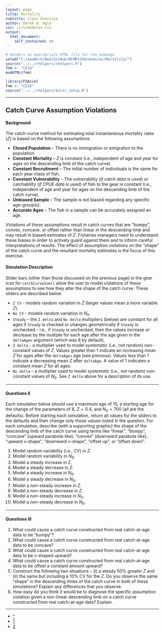 ```yaml
---
layout: page
title: Mortality
subtitle: Class Exercise
author: Derek H. Ogle
css: /css/modules.css
output:
  html_document:
    self_contained: no
---
```


```r
# Renders an appropriate HTML file for the webpage
setwd("C:/aaaWork/Web/GitHub/NCNRS349/modules/Mortality/")
source("../../rhelpers/rhelpers.R")
fnm <- "CE1b"
modHTML(fnm)
```

```r
library(FSAsim)
fnm <- "CE1b"
source("../../rhelpers/knitr_setup.R")
```

----

## Catch Curve Assumption Violations

#### Background

The catch-curve method for estimating total instantaneous mortality rates ($Z$) is based on the following assumptions:

* **Closed Population** -- There is no immigration or emigration to the population.
* **Constant Mortality** -- $Z$ is constant (i.e., independent of age and year for ages on the descending limb of the catch curve).
* **Constant Recruitment** -- The initial number of individuals is the same for each year-class of fish.
* **Constant Vulnerability** -- The vulnerability (*if catch data is used*) or catchability (*if CPUE data is used*) of fish to the gear is constant (i.e., independent of age and year for ages on the descending limb of the catch curve).
* **Unbiased Sample** -- The sample is not biased regarding any specific age-group(s).
* **Accurate Ages** -- The fish in a sample can be accurately assigned an age.

Violations of these assumptions result in catch curves that are "bumpy", convex, concave, or offset rather than linear in the descending limb and may result in biased estimates of $Z$.  Fisheries managers need to understand these biases in order to actively guard against them and to inform careful interpretations of results.  The effect of assumption violations on the "shape" of the catch curve and the resultant mortality estimates is the focus of this exercise.
  
#### Simulation Description

Slider bars (other than those discussed on the previous page) in the gear icon for `catchCurveSim()` allow the user to model violations of these assumptions to see how they alter the shape of the catch curve.  These sliders are described below.

* `Z CV` - models random variation in $Z$ (larger values mean a more variable $Z$).
* `No CV` - models random variation in $N_{0}$.
* `Steady` -- the `Z delta` and `No delta` multipliers (below) are constant for all ages if `Steady` is checked or changes geometrically if `Steady` is unchecked -- i.e., if `Steady` is unchecked, then the values increase or decrease by the multiple for each age after the age given in the `deltaAge=` argument (which was 8 by default).
* `Z delta` - a multiplier used to model *systematic* (i.e., not random) non-constant values of $Z$.  Values greater than 1 indicate an increasing mean $Z$ for ages after the `deltaAge=` age (see previous).  Values less than 1 indicate a decreasing mean $Z$ after `deltaAge`.  A value of 1 indicates a constant mean $Z$ for all ages.
* `No delta` - a multiplier used to model *systematic* (i.e., not random) non-constant values of $N_{0}$.  See `Z delta` above for a description of its use.

----

#### Questions II

Each simulation below should use a maximum age of 15, a starting age for the change of the parameters of 8, $Z=0.4$, and $N_{0}=700$ (all are the defaults).  Before starting each simulation, return all values for the sliders to the defaults and then change only those values noted in the question.  For each simulation, describe (with a supporting graphic) the shape of the descending limb of the catch curve using terms like "linear", "bumpy", "concave" (upward parabola-like), "convex" (downward parabola-like), "upward v-shape", "downward v-shape", "offset up", or "offset down". 

1. Model random variability (i.e., CV) in $Z$.
1. Model random variability in $N_{0}$.
1. Model a steady increase in $Z$.
1. Model a steady decrease in $Z$.
1. Model a steady increase in $N_{0}$.
1. Model a steady decrease in $N_{0}$.
1. Model a non-steady increase in $Z$.
1. Model a non-steady decrease in $Z$.
1. Model a non-steady increase in $N_{0}$.
1. Model a non-steady decrease in $N_{0}$.


----

#### Questions III

1. What could cause a catch curve constructed from real catch-at-age data to be "bumpy"?
1. What could cause a catch curve constructed from real catch-at-age data to be concave?
1. What could cause a catch curve constructed from real catch-at-age data to be v-shaped upward?
1. What could cause a catch curve constructed from real catch-at-age data to be offset a constant amount upward?
1. Construct the following two situations -- (i) a steady 50% greater $Z$ and (ii) the same but including a 10% CV for the $Z$.  Do you observe the same "shape" in the descending limbs of the catch curve in both of these simulations?  Explain any differences that you observe.
1. How easy do you think it would be to diagnose the specific assumption violation given a non-linear descending limb on a catch curve constructed from real catch-at-age data?  Explain.


----

<div class="text-center">
<ul class="pagination pagination-lg">
  <li><a href="../../index.html">^</a></li>
  <li><a href="CE1.html">1</a></li>
  <li class="active"><a href="#">2</a></li>
</ul>
